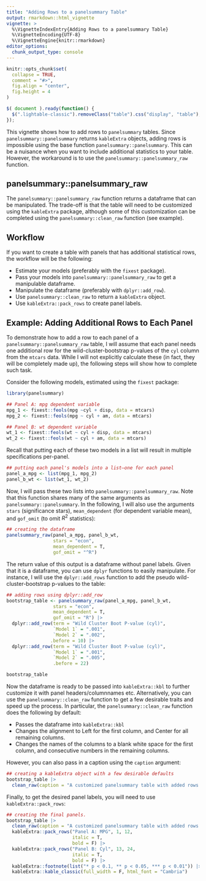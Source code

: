 ```yaml
---
title: "Adding Rows to a panelsummary Table"
output: rmarkdown::html_vignette
vignette: >
  %\VignetteIndexEntry{Adding Rows to a panelsummary Table}
  %\VignetteEncoding{UTF-8}
  %\VignetteEngine{knitr::rmarkdown}
editor_options: 
  chunk_output_type: console
---
```


```r
knitr::opts_chunk$set(
  collapse = TRUE,
  comment = "#>",
  fig.align = "center",
  fig.height = 4
)
```

```js
$( document ).ready(function() {
  $(".lightable-classic").removeClass("table").css("display", "table");
});
```

This vignette shows how to add rows to `panelsummary` tables. Since `panelsummary::panelsummary` returns `kableExtra` objects, adding rows is impossible using the base function `panelsummary::panelsummary`. This can be a nuisance when you want to include additional statistics to your table. However, the workaround is to use the `panelsummary::panelsummary_raw` function. 

## panelsummary::panelsummary_raw

The `panelsummary::panelsummary_raw` function returns a dataframe that can be  manipulated. The trade-off is that the table will need to be customized using the `kableExtra` package, although some of this customization can be completed using the `panelsummary::clean_raw` function (see example).

## Workflow

If you want to create a table with panels that has additional statistical rows, the workflow will be the following:

* Estimate your models (preferably with the `fixest` package).
* Pass your models into `panelsummary::panelsummary_raw` to get a manipulable dataframe.
* Manipulate the dataframe (preferably with `dplyr::add_row`).
* Use `panelsummary::clean_raw` to return a `kableExtra` object.
* Use `kableExtra::pack_rows` to create panel labels.


## Example: Adding Additional Rows to Each Panel 

To demonstrate how to add a row to each panel of a `panelsummary::panelsummary_raw` table, I will assume that each panel needs one additional row for the wild-cluster-bootstrap p-values of the `cyl` column from the `mtcars` data. While I will not explicitly calculate these (in fact, they will be completely made up), the following steps will show how to complete such task.  

Consider the following models, estimated using the `fixest` package:

```r
library(panelsummary)

## Panel A: mpg dependent variable
mpg_1 <- fixest::feols(mpg ~cyl + disp, data = mtcars)
mpg_2 <- fixest::feols(mpg ~ cyl + am, data = mtcars)

## Panel B: wt dependent variable
wt_1 <- fixest::feols(wt ~ cyl + disp, data = mtcars)
wt_2 <- fixest::feols(wt ~ cyl + am, data = mtcars)

```

Recall that putting each of these two models in a list will result in multiple specifications per-panel.

```r
## putting each panel's models into a list—one for each panel
panel_a_mpg <- list(mpg_1, mpg_2)
panel_b_wt <- list(wt_1, wt_2)
```

Now, I will pass these two lists into `panelsummary::panelsummary_raw`. Note that this function shares many of the same arguments as `panelsummary::panelsummary`. In the following, I will also use the arguments `stars` (significance stars), `mean_dependent` (for dependent variable mean), and `gof_omit` (to omit $R^2$ statistics):

```r
## creating the dataframe
panelsummary_raw(panel_a_mpg, panel_b_wt,
                 stars = "econ",
                 mean_dependent = T,
                 gof_omit = "^R")
```

The return value of this output is a dataframe without panel labels. Given that it is a dataframe, you can use `dplyr` functions to easily manipulate. For instance, I will use the `dplyr::add_rows` function to add the pseudo wild-cluster-bootstrap p-values to the table:

```r
## adding rows using dplyr::add_row
bootstrap_table <- panelsummary_raw(panel_a_mpg, panel_b_wt,
                 stars = "econ",
                 mean_dependent = T,
                 gof_omit = "R") |> 
  dplyr::add_row(term = "Wild Cluster Boot P-value (cyl)",
                 `Model 1` = ".001",
                 `Model 2` = ".002",
                .before = 10) |> 
  dplyr::add_row(term = "Wild Cluster Boot P-value (cyl)",
                 `Model 1` = ".001",
                 `Model 2` = ".005",
                 .before = 22)

bootstrap_table
```


Now the dataframe is ready to be passed into `kableExtra::kbl` to further customize it with panel headers/columnnames etc. Alternatively, you can use the `panelsummary::clean_raw` function to get a few desirable traits and speed up the process. In particular, the  `panelsummary::clean_raw` function does the following by default:

* Passes the dataframe into `kableExtra::kbl` 
* Changes the alignment to Left for the first column, and Center for all remaining columns.
* Changes the names of the columns to a blank white space for the first column, and consecutive numbers in the remaining columns.

However, you can also pass in a caption using the `caption` argument:

```r
## creating a kableExtra object with a few desirable defaults
bootstrap_table |> 
  clean_raw(caption = "A customized panelsummary table with added rows.")
```

Finally, to get the desired panel labels, you will need to use `kableExtra::pack_rows`:

```r
## creating the final panels.
bootstrap_table |> 
  clean_raw(caption = "A customized panelsummary table with added rows.") |> 
  kableExtra::pack_rows("Panel A: MPG", 1, 12,
                        italic = T,
                        bold = F) |> 
  kableExtra::pack_rows("Panel B: Cyl", 13, 24, 
                        italic = T,
                        bold = F) |> 
  kableExtra::footnote(list("* p < 0.1, ** p < 0.05, *** p < 0.01")) |> 
  kableExtra::kable_classic(full_width = F, html_font = "Cambria") 
```

